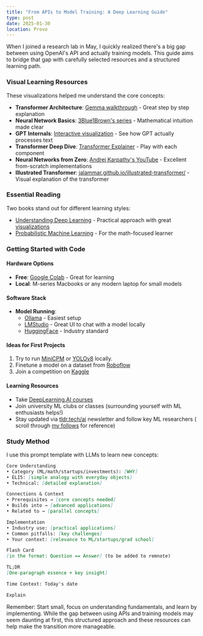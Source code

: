 ```yaml
---
title: "From APIs to Model Training: A Deep Learning Guide"
type: post
date: 2025-01-30
location: Provo
---
```


When I joined a research lab in May, I quickly realized there's a big gap between using OpenAI's API and actually training models. This guide aims to bridge that gap with carefully selected resources and a structured learning path.

### Visual Learning Resources

These visualizations helped me understand the core concepts:

- **Transformer Architecture**: [Gemma walkthrough](https://graphcore-research.github.io/posts/gemma/) - Great step by step explanation
- **Neural Network Basics**: [3Blue1Brown's series](https://www.3blue1brown.com/topics/neural-networks) - Mathematical intuition made clear
- **GPT Internals**: [Interactive visualization](https://bbycroft.net/llm) - See how GPT actually processes text
- **Transformer Deep Dive**: [Transformer Explainer](https://poloclub.github.io/transformer-explainer/) - Play with each component
- **Neural Networks from Zero**: [Andrej Karpathy's YouTube](https://www.youtube.com/@AndrejKarpathy/playlists) - Excellent from-scratch implementations
- **Illustrated Transformer**: [jalammar.github.io/illustrated-transformer/](https://jalammar.github.io/illustrated-transformer/) - Visual explanation of the transformer

### Essential Reading

Two books stand out for different learning styles:
- [Understanding Deep Learning](https://udlbook.github.io/udlbook/) - Practical approach with great [visualizations](https://udlbook.github.io/udlfigures/)
- [Probabilistic Machine Learning](https://github.com/probml/pml-book) - For the math-focused learner


### Getting Started with Code

#### Hardware Options
- **Free**: [Google Colab](https://colab.research.google.com/) - Great for learning
- **Local**: M-series Macbooks or any modern laptop for small models

#### Software Stack
- **Model Running**: 
  - [Ollama](https://ollama.com/) - Easiest setup
  - [LMStudio](https://lmstudio.ai/) - Great UI to chat with a model locally
  - [HuggingFace](https://huggingface.co/) - Industry standard

#### Ideas for First Projects
1. Try to run [MiniCPM](https://github.com/OpenBMB/MiniCPM-o) or [YOLOv8](https://github.com/haermosi/yolov8) locally.
2. Finetune a model on a dataset from [Roboflow](https://universe.roboflow.com/)
3. Join a competition on [Kaggle](https://www.kaggle.com/)

#### Learning Resources
- Take [DeepLearning.AI courses](https://www.deeplearning.ai/courses/)
- Join university ML clubs or classes (surrounding yourself with ML enthusiasts helps!) 
- Stay updated via [tldr.tech/ai](https://tldr.tech/ai) newsletter and follow key ML researchers ( scroll through [my follows](https://x.com/max_4c) for reference)

### Study Method

I use this prompt template with LLMs to learn new concepts:

```markdown
Core Understanding
• Category (ML/math/startups/investments): [WHY]
• ELI5: [simple analogy with everyday objects]
• Technical: [detailed explanation]

Connections & Context
• Prerequisites → [core concepts needed]
• Builds into → [advanced applications]
• Related to → [parallel concepts]

Implementation
• Industry use: [practical applications]
• Common pitfalls: [key challenges]
• Your context: [relevance to ML/startups/grad school]

Flash Card
[in the format: Question == Answer] (to be added to remnote)

TL;DR
[One-paragraph essence + key insight]

Time Context: Today's date

Explain
```

Remember: Start small, focus on understanding fundamentals, and learn by implementing. While the gap between using APIs and training models may seem daunting at first, this structured approach and these resources can help make the transition more manageable.